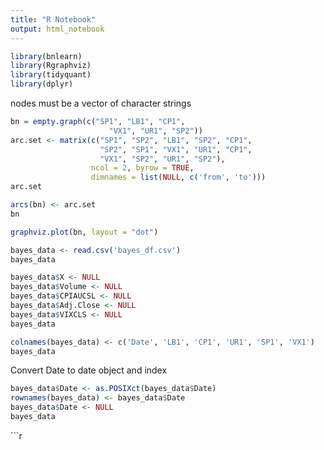 ```yaml
---
title: "R Notebook"
output: html_notebook
---
```

```r
library(bnlearn)
library(Rgraphviz)
library(tidyquant)
library(dplyr)
```
nodes must be a vector of character strings
```r
bn = empty.graph(c("SP1", "LB1", "CP1", 
                      "VX1", "UR1", "SP2"))
arc.set <- matrix(c("SP1", "SP2", "LB1", "SP2", "CP1", 
                    "SP2", "SP1", "VX1", "UR1", "CP1", 
                    "VX1", "SP2", "UR1", "SP2"),
                  ncol = 2, byrow = TRUE,
                  dimnames = list(NULL, c('from', 'to')))
arc.set
```
```r
arcs(bn) <- arc.set
bn
```

```r
graphviz.plot(bn, layout = "dot")
```

```r
bayes_data <- read.csv('bayes_df.csv')
bayes_data
```

```r
bayes_data$X <- NULL
bayes_data$Volume <- NULL
bayes_data$CPIAUCSL <- NULL
bayes_data$Adj.Close <- NULL
bayes_data$VIXCLS <- NULL
bayes_data
```
```r
colnames(bayes_data) <- c('Date', 'LB1', 'CP1', 'UR1', 'SP1', 'VX1')
bayes_data
```
Convert Date to date object and index
```r
bayes_data$Date <- as.POSIXct(bayes_data$Date)
rownames(bayes_data) <- bayes_data$Date
bayes_data$Date <- NULL
bayes_data
```
```r


